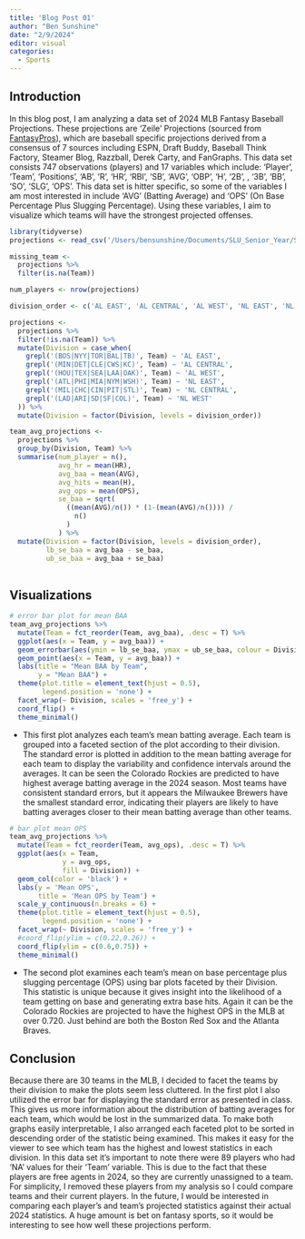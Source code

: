 ```yaml
---
title: 'Blog Post 01'
author: "Ben Sunshine"
date: "2/9/2024"
editor: visual
categories:
  - Sports
---
```


## Introduction

In this blog post, I am analyzing a data set of 2024 MLB Fantasy Baseball Projections. These projections are 'Zeile' Projections (sourced from [FantasyPros](https://www.fantasypros.com/mlb/projections/hitters.php)), which are baseball specific projections derived from a consensus of 7 sources including ESPN, Draft Buddy, Baseball Think Factory, Steamer Blog, Razzball, Derek Carty, and FanGraphs. This data set consists 747 observations (players) and 17 variables which include: 'Player', 'Team', 'Positions', 'AB', 'R', 'HR', 'RBI', 'SB', 'AVG', 'OBP', 'H', '2B', , '3B', 'BB', 'SO', 'SLG', 'OPS'. This data set is hitter specific, so some of the variables I am most interested in include 'AVG' (Batting Average) and 'OPS' (On Base Percentage Plus Slugging Percentage). Using these variables, I aim to visualize which teams will have the strongest projected offenses.

```r
library(tidyverse)
projections <- read_csv('/Users/bensunshine/Documents/SLU_Senior_Year/SP24/data_334/ds334blog/data/FantasyPros_2024_Projections_H.csv')

missing_team <-
  projections %>%
  filter(is.na(Team))

num_players <- nrow(projections)

division_order <- c('AL EAST', 'AL CENTRAL', 'AL WEST', 'NL EAST', 'NL CENTRAL', 'NL WEST', NA)

projections <-
  projections %>%
  filter(!is.na(Team)) %>%
  mutate(Division = case_when(
    grepl('(BOS|NYY|TOR|BAL|TB)', Team) ~ 'AL EAST',
    grepl('(MIN|DET|CLE|CWS|KC)', Team) ~ 'AL CENTRAL',
    grepl('(HOU|TEX|SEA|LAA|OAK)', Team) ~ 'AL WEST',
    grepl('(ATL|PHI|MIA|NYM|WSH)', Team) ~ 'NL EAST',
    grepl('(MIL|CHC|CIN|PIT|STL)', Team) ~ 'NL CENTRAL',
    grepl('(LAD|ARI|SD|SF|COL)', Team) ~ 'NL WEST'
  )) %>%
  mutate(Division = factor(Division, levels = division_order))


```

```r
team_avg_projections <- 
  projections %>%
  group_by(Division, Team) %>%
  summarise(num_player = n(),
            avg_hr = mean(HR),
            avg_baa = mean(AVG),
            avg_hits = mean(H),
            avg_ops = mean(OPS),
            se_baa = sqrt(
              ((mean(AVG)/n()) * (1-(mean(AVG)/n()))) /
                n()
              )
            ) %>%
  mutate(Division = factor(Division, levels = division_order),
         lb_se_baa = avg_baa - se_baa,
         ub_se_baa = avg_baa + se_baa)
  
```

## Visualizations

```r
# error bar plot for mean BAA
team_avg_projections %>%
  mutate(Team = fct_reorder(Team, avg_baa), .desc = T) %>%
  ggplot(aes(x = Team, y = avg_baa)) +
  geom_errorbar(aes(ymin = lb_se_baa, ymax = ub_se_baa, colour = Division)) +
  geom_point(aes(x = Team, y = avg_baa)) +
  labs(title = "Mean BAA by Team",
       y = "Mean BAA") +
  theme(plot.title = element_text(hjust = 0.5),
        legend.position = 'none') +
  facet_wrap(~ Division, scales = 'free_y') +
  coord_flip() +
  theme_minimal()
```

-   This first plot analyzes each team's mean batting average. Each team is grouped into a faceted section of the plot according to their division. The standard error is plotted in addition to the mean batting average for each team to display the variability and confidence intervals around the averages. It can be seen the Colorado Rockies are predicted to have highest average batting average in the 2024 season. Most teams have consistent standard errors, but it appears the Milwaukee Brewers have the smallest standard error, indicating their players are likely to have batting averages closer to their mean batting average than other teams.

```r
# bar plot mean OPS
team_avg_projections %>%
  mutate(Team = fct_reorder(Team, avg_ops), .desc = T) %>%
  ggplot(aes(x = Team,
             y = avg_ops,
             fill = Division)) +
  geom_col(color = 'black') +
  labs(y = 'Mean OPS',
       title = 'Mean OPS by Team') +
  scale_y_continuous(n.breaks = 6) +
  theme(plot.title = element_text(hjust = 0.5),
        legend.position = 'none') +
  facet_wrap(~ Division, scales = 'free_y') +
  #coord_flip(ylim = c(0.22,0.26)) +
  coord_flip(ylim = c(0.6,0.75)) +
  theme_minimal()

```

-   The second plot examines each team's mean on base percentage plus slugging percentage (OPS) using bar plots faceted by their Division. This statistic is unique because it gives insight into the likelihood of a team getting on base and generating extra base hits. Again it can be the Colorado Rockies are projected to have the highest OPS in the MLB at over 0.720. Just behind are both the Boston Red Sox and the Atlanta Braves.

## Conclusion

Because there are 30 teams in the MLB, I decided to facet the teams by their division to make the plots seem less cluttered. In the first plot I also utilized the error bar for displaying the standard error as presented in class. This gives us more information about the distribution of batting averages for each team, which would be lost in the summarized data. To make both graphs easily interpretable, I also arranged each faceted plot to be sorted in descending order of the statistic being examined. This makes it easy for the viewer to see which team has the highest and lowest statistics in each division. In this data set it's important to note there were 89 players who had 'NA' values for their 'Team' variable. This is due to the fact that these players are free agents in 2024, so they are currently unassigned to a team. For simplicity, I removed these players from my analysis so I could compare teams and their current players. In the future, I would be interested in comparing each player's and team's projected statistics against their actual 2024 statistics. A huge amount is bet on fantasy sports, so it would be interesting to see how well these projections perform.
